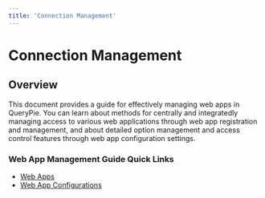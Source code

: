 ```yaml
---
title: 'Connection Management'
---
```


# Connection Management

## Overview

This document provides a guide for effectively managing web apps in QueryPie. You can learn about methods for centrally and integratedly managing access to various web applications through web app registration and management, and about detailed option management and access control features through web app configuration settings.


### Web App Management Guide Quick Links

* [Web Apps](connection-management/web-apps) 
* [Web App Configurations](connection-management/web-app-configurations) 


